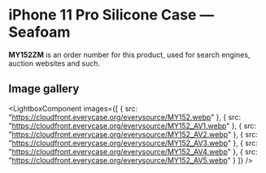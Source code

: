 
# iPhone 11 Pro Silicone Case — Seafoam

<Callout type='info' emoji='👉🏻'>**MY152ZM** is an order number for this product, used for search engines, auction websites and such.</Callout>

## Image gallery

<LightboxComponent
    images={[
      {
        src: "https://cloudfront.everycase.org/everysource/MY152.webp"
      },
      {
        src: "https://cloudfront.everycase.org/everysource/MY152_AV1.webp"
      },
      {
        src: "https://cloudfront.everycase.org/everysource/MY152_AV2.webp"
      },
      {
        src: "https://cloudfront.everycase.org/everysource/MY152_AV3.webp"
      },
      {
        src: "https://cloudfront.everycase.org/everysource/MY152_AV4.webp"
      },
      {
        src: "https://cloudfront.everycase.org/everysource/MY152_AV5.webp"
      }
    ]}
  />
